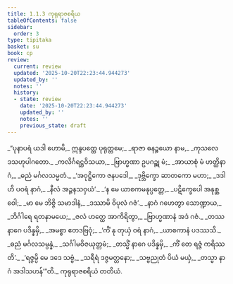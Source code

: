 ```yaml
---
title: 1.1.3 ကုရုရာဇစရိယ
tableOfContents: false
sidebar:
  order: 3
type: tipitaka
basket: su
book: cp
review:
  current: review
  updated: '2025-10-20T22:23:44.944273'
  updated_by: ''
  notes: ''
  history:
  - state: review
    date: '2025-10-20T22:23:44.944273'
    updated_by: ''
    notes: ''
    previous_state: draft
---
```



<DynamicBreadcrumb />


<ReviewStatus review={frontmatter.review} showDetails={true} />

<HypothesisAnnotation frontmatter={frontmatter} />

<Division number="20" book="cp" e="ch" v="21" p="387">

<Paragraph number="23" type="verses" book="cp">
_“ပုနာပရံ ယဒါ ဟောမိ,_  
ဣန္ဒပတ္ထေ ပုရုတ္တမေ;_  
_ရာဇာ ဓနဉ္စယော နာမ,_  
_ကုသလေ ဒသဟုပါဂတော._  

</Paragraph>

</Division>
<Division number="21" book="cp" e="ch" v="21" p="387">

<Paragraph number="24" type="verses" book="cp">
_ကလိင်္ဂရဋ္ဌဝိသယာ,_  
_ဗြာဟ္မဏာ ဥပဂဉ္ဆု မံ;_  
_အာယာစုံ မံ ဟတ္ထိနာဂံ,_  
_ဓညံ မင်္ဂလသမ္မတံ._  

</Paragraph>

</Division>
<Division number="22" book="cp" e="ch" v="21" p="387">

<Paragraph number="25" type="verses" book="cp">
_‘အဝုဋ္ဌိကော ဇနပဒေါ,_  
_ဒုဗ္ဘိက္ခော ဆာတကော မဟာ;_  
_ဒဒါဟိ ပဝရံ နာဂံ,_  
_နီလံ အဉ္ဇနသဝှယံ’._  

</Paragraph>

</Division>
<Division number="23" book="cp" e="ch" v="21" p="387">

<Paragraph number="26" type="verses" book="cp">
_‘န မေ ယာစကမနုပ္ပတ္တေ,_  
_ပဋိက္ခေပေါ အနုစ္ဆဝေါ;_  
_မာ မေ ဘိဇ္ဇိ သမာဒါနံ,_  
_ဒဿာမိ ဝိပုလံ ဂဇံ’._  

</Paragraph>

</Division>
<Division number="24" book="cp" e="ch" v="21" p="387">

<Paragraph number="27" type="verses" book="cp">
_နာဂံ ဂဟေတွာ သောဏ္ဍာယ,_  
_ဘိင်္ဂါရေ ရတနာမယေ;_  
_ဇလံ ဟတ္ထေ အာကိရိတွာ,_  
_ဗြာဟ္မဏာနံ အဒံ ဂဇံ._  

</Paragraph>

</Division>
<Division number="25" book="cp" e="ch" v="21" p="387">

<Paragraph number="28" type="verses" book="cp">
_တဿ နာဂေ ပဒိန္နမှိ,_  
_အမစ္စာ ဧတဒဗြဝုံ;_  
_‘ကိံ နု တုယှံ ဝရံ နာဂံ,_  
_ယာစကာနံ ပဒဿသိ._  

</Paragraph>

</Division>
<Division number="26" book="cp" e="ch" v="21" p="387">

<Paragraph number="29" type="verses" book="cp">
_ဓညံ မင်္ဂလသမ္ပန္နံ,_  
_သင်္ဂါမဝိဇယုတ္တမံ;_  
_တသ္မိံ နာဂေ ပဒိန္နမှိ,_  
_ကိံ တေ ရဇ္ဇံ ကရိဿတိ’._  

</Paragraph>

</Division>
<Division number="27" book="cp" e="ch" v="21" p="387">

<Paragraph number="30" type="verses" book="cp">
_‘ရဇ္ဇမ္ပိ မေ ဒဒေ သဗ္ဗံ,_  
_သရီရံ ဒဇ္ဇမတ္တနော;_  
_သဗ္ဗညုတံ ပိယံ မယှံ,_  
_တသ္မာ နာဂံ အဒါသဟန်’”တိ._  


</Paragraph>
</Division>

<Paragraph number="31" type="center" book="cp">
ကုရုရာဇစရိယံ တတိယံ.
</Paragraph>